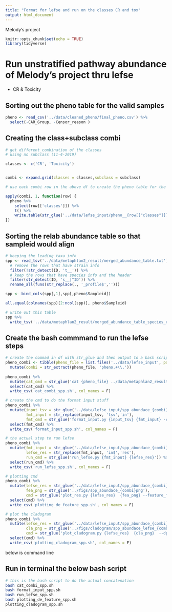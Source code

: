 ```yaml
---
title: "Format for lefse and run on the classes CR and tox"
output: html_document
---
```

       
Melody's project

```r
knitr::opts_chunk$set(echo = TRUE)
library(tidyverse)
```

# Run unstratified pathway abundance of Melody's project thru lefse
* CR & Toxicity

## Sorting out the pheno table for the valid samples

```r
pheno <- read_csv('../data/cleaned_pheno/final_pheno.csv') %>% 
  select(-CAR_Group, -Censor_reason ) 
```

## Creating the class+subclass combi
 
```r
# get different combination of the classes
# using no subclass (11-4-2019)

classes <- c('CR', 'Toxicity')


combi <- expand.grid(classes = classes,subclass = subclass)

# use each combi row in the above df to create the pheno table for the lefse input

apply(combi, 1, function(row) {
  pheno %>% 
    select(row[['classes']]) %>% 
    t() %>% 
    write.table(str_glue('../data/lefse_input/pheno__{row[["classes"]]}.txt'), sep = '\t', quote = F, row.names = T, col.names = F)
})
```
   
## Sorting the relab abundance table so that sampleid would align  
  
```r
# keeping the leading taxa info 
spp <- read_tsv('../data/metaphlan2_result/merged_abundance_table.txt') %>% 
  # remove the rows that have strain info
  filter(!str_detect(ID, 't__')) %>% 
  # keep the rows that have species info and the header
  filter(str_detect(ID, 's__|^ID')) %>% 
  rename_all(funs(str_replace(., '_profile$','')))

spp <- bind_cols(spp[,1],spp[,pheno$Sampleid]) 

all.equal(colnames(spp)[2:ncol(spp)], pheno$Sampleid)

# write out this table 
spp %>% 
  write_tsv('../data/metaphlan2_result/merged_abundance_table_species_reordered_w_taxa.tsv')
```

## Create the bash commmand to run the lefse steps

```r
# create the commad in df with str_glue and then output to a bash script
pheno_combi <- tibble(pheno_file = list.files('../data/lefse_input', pattern = '[Toxicity|CR].txt$', full.names = T)) %>% 
  mutate(combi = str_extract(pheno_file, 'pheno.+\\.')) 
 
pheno_combi %>% 
  mutate(cat_cmd = str_glue('cat {pheno_file} ../data/metaphlan2_result/merged_abundance_table_species_reordered_w_taxa.tsv > ../data/lefse_input/spp_abundace_{combi}tsv')) %>% 
  select(cat_cmd) %>% 
  write_csv('cat_combi_spp.sh', col_names = F)
```


```r
# create the cmd to do the format input stuff
pheno_combi %>% 
  mutate(input_tsv = str_glue('../data/lefse_input/spp_abundace_{combi}tsv'),
         fmt_input = str_replace(input_tsv, 'tsv','in'),
         fmt_cmd = str_glue('format_input.py {input_tsv} {fmt_input} -c 1 -u 2 -o 1000000')) %>% 
  select(fmt_cmd) %>% 
  write_csv('format_input_spp.sh', col_names = F)
```


```r
# the actual step to run lefse
pheno_combi %>% 
  mutate(fmt_input = str_glue('../data/lefse_input/spp_abundace_{combi}in'),
         lefse_res = str_replace(fmt_input, 'in$','res'),
         run_cmd = str_glue('run_lefse.py {fmt_input} {lefse_res}')) %>% 
  select(run_cmd) %>% 
  write_csv('run_lefse_spp.sh', col_names = F)
```


```r
# plotting cmd 
pheno_combi %>% 
  mutate(lefse_res = str_glue('../data/lefse_input/spp_abundace_{combi}res'),
         fea_png = str_glue('../figs/spp_abundace_{combi}png'),
         cmd = str_glue('plot_res.py {lefse_res}  {fea_png} --feature_font_size 4 --width 10 --dpi 300 --title {combi}')) %>% 
  select(cmd) %>% 
  write_csv('plotting_de_feature_spp.sh', col_names = F)
```


```r
# plot the cladogram   
pheno_combi %>% 
  mutate(lefse_res = str_glue('../data/lefse_input/spp_abundace_{combi}res'),
         cla_png = str_glue('../figs/cladogram/spp_abundace_lefse_{combi}png'),
         cmd = str_glue('plot_cladogram.py {lefse_res}  {cla_png}  --dpi 300 --format png --title {combi} --label_font_size 3')) %>% 
  select(cmd) %>% 
  write_csv('plotting_cladogram_spp.sh', col_names = F)
```



####################################### below is command line ##########################################

## Run in terminal the below bash script

```bash
# this is the bash script to do the actual concatenation 
bash cat_combi_spp.sh
bash format_input_spp.sh
bash run_lefse_spp.sh
bash plotting_de_feature_spp.sh
plotting_cladogram_spp.sh
```



